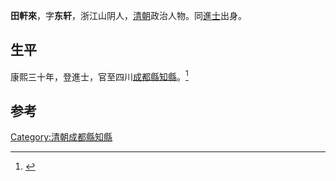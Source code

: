 '''田軒來'''，字'''东轩'''，浙江山阴人，[[清朝|清朝]]政治人物。同[[進士|進士]]出身。

== 生平 ==
康熙三十年，登進士，官至四川[[成都縣|成都縣]][[知縣|知縣]]。<ref>{{cite news|author=|title=《萧山历朝进士名录》补遗|url=http://www.xssz.xs.zj.cn/xssz/show.asp?id=259|newspaper=蕭山史志}}{{dead link|date=2018年3月 |bot=InternetArchiveBot |fix-attempted=yes }}</ref>

==参考==
{{reflist}}

{{康熙三十年辛未科殿試金榜}}

{{Authority control}}

{{DEFAULTSORT:Tian}}
[[Category:清朝成都縣知縣|Category:清朝成都縣知縣]]


{{清朝人物小作品}}